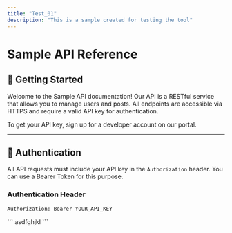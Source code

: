 ```yaml
---
title: "Test_01"
description: "This is a sample created for testing the tool"
---
```



# Sample API Reference

## 🚀 Getting Started

Welcome to the Sample API documentation! Our API is a RESTful service that allows you to manage users and posts. All endpoints are accessible via HTTPS and require a valid API key for authentication.

<info>
  To get your API key, sign up for a developer account on our portal.
</info>

---

## 🔐 Authentication

All API requests must include your API key in the `Authorization` header. You can use a Bearer Token for this purpose.

### Authentication Header

```http
Authorization: Bearer YOUR_API_KEY
```

<Tabs>
  <Tab title="JavaScript">
    ```
    asdfghjkl
    ```
  </Tab>
  <Tab title="python">
    
  </Tab>
  <Tab title="html">
    
  </Tab>
  <Tab title="Tab">
    
  </Tab>
</Tabs>